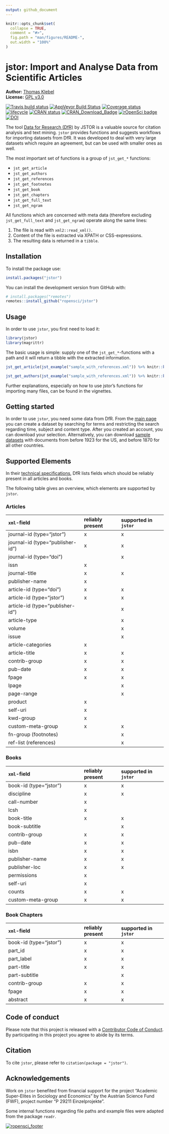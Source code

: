 ```yaml
---
output: github_document
---
```


<!-- README.md is generated from README.Rmd. Please edit that file -->

```r
knitr::opts_chunk$set(
  collapse = TRUE,
  comment = "#>",
  fig.path = "man/figures/README-",
  out.width = "100%"
)
```
# jstor: Import and Analyse Data from Scientific Articles

**Author:** [Thomas Klebel](https://thomasklebel.eu) <br>
**License:** [GPL v3.0](https://www.gnu.org/licenses/gpl-3.0.en.html)

[![Travis build status](https://travis-ci.org/ropensci/jstor.svg?branch=master)](https://travis-ci.org/ropensci/jstor)
[![AppVeyor Build Status](https://ci.appveyor.com/api/projects/status/qtxvd3tugf2l589c?svg=true)](https://ci.appveyor.com/project/tklebel/jstor)
[![Coverage status](https://codecov.io/gh/ropensci/jstor/branch/master/graph/badge.svg)](https://codecov.io/github/ropensci/jstor?branch=master)
[![lifecycle](https://img.shields.io/badge/lifecycle-maturing-blue.svg)](https://www.tidyverse.org/lifecycle/#maturing)
[![CRAN status](http://www.r-pkg.org/badges/version/jstor)](https://cran.r-project.org/package=jstor)
[![CRAN\_Download\_Badge](http://cranlogs.r-pkg.org/badges/grand-total/jstor)](https://CRAN.R-project.org/package=jstor)
[![rOpenSci badge](https://badges.ropensci.org/189_status.svg)](https://github.com/ropensci/onboarding/issues/189)
[![DOI](https://zenodo.org/badge/DOI/10.5281/zenodo.1169861.svg)](https://doi.org/10.5281/zenodo.1169861)
  
The tool [Data for Research (DfR)](http://www.jstor.org/dfr/) by JSTOR is a
valuable source for citation analysis and text mining. `jstor`
provides functions and suggests workflows for importing
datasets from DfR. It was developed to deal with very large datasets which
require an agreement, but can be used with smaller ones as well.

The most important set of functions is a group of `jst_get_*` functions:

- `jst_get_article`
- `jst_get_authors`
- `jst_get_references`
- `jst_get_footnotes`
- `jst_get_book`
- `jst_get_chapters`
- `jst_get_full_text`
- `jst_get_ngram`


All functions which are concerned with meta data (therefore excluding
`jst_get_full_text` and `jst_get_ngram`) operate along the same lines:

1. The file is read with `xml2::read_xml()`.
2. Content of the file is extracted via XPATH or CSS-expressions.
3. The resulting data is returned in a `tibble`.


## Installation

To install the package use: 

```r
install.packages("jstor")
```


You can install the development version from GitHub with:

```r
# install.packages("remotes")
remotes::install_github("ropensci/jstor")
```

## Usage
In order to use `jstor`, you first need to load it:
```r
library(jstor)
library(magrittr)
```

The basic usage is simple: supply one of the `jst_get_*`-functions with a path
and it will return a tibble with the extracted information.
```r
jst_get_article(jst_example("sample_with_references.xml")) %>% knitr::kable()

jst_get_authors(jst_example("sample_with_references.xml")) %>% knitr::kable()
```

Further explanations, especially on how to use jstor's functions for importing
many files, can be found in the vignettes.

## Getting started
In order to use `jstor`, you need some data from DfR. From the
[main page](http://www.jstor.org/dfr/) you can create a dataset by searching for
terms and restricting the search regarding time, subject and content type. After
you created an account, you can download your selection. Alternatively,
you can download 
[sample datasets](http://www.jstor.org/dfr/about/sample-datasets) with documents
from before 1923 for the US, and before 1870 for all other countries. 

## Supported Elements
In their [technical specifications](http://www.jstor.org/dfr/about/technical-specifications), 
DfR lists fields which should be reliably present in all articles and books.

The following table gives an overview, which elements are supported by `jstor`.

### Articles
|`xml`-field                       |reliably present |supported in `jstor`|
|:---------------------------------|:----------------|:-------------------|
|journal-id (type="jstor")         |x                |x                   |
|journal-id (type="publisher-id")  |x                |x                   |
|journal-id (type="doi")           |                 |x                   |
|issn                              |x                |                    |
|journal-title                     |x                |x                   |
|publisher-name                    |x                |                    |
|article-id (type="doi")           |x                |x                   |
|article-id (type="jstor")         |x                |x                   |
|article-id (type="publisher-id")  |                 |x                   |
|article-type                      |                 |x                   |
|volume                            |                 |x                   |
|issue                             |                 |x                   |
|article-categories                |x                |                    |
|article-title                     |x                |x                   |
|contrib-group                     |x                |x                   |
|pub-date                          |x                |x                   |
|fpage                             |x                |x                   |
|lpage                             |                 |x                   |
|page-range                        |                 |x                   |
|product                           |x                |                    |
|self-uri                          |x                |                    |
|kwd-group                         |x                |                    |
|custom-meta-group                 |x                |x                   |
|fn-group (footnotes)              |                 |x                   |
|ref-list (references)             |                 |x                   |



### Books
|`xml`-field                       |reliably present |supported in `jstor`|
|:---------------------------------|:----------------|:-------------------|
|book-id (type="jstor")            |x                |x                   |
|discipline                        |x                |x                   |
|call-number                       |x                |                    |
|lcsh                              |x                |                    |
|book-title                        |x                |x                   |
|book-subtitle                     |                 |x                   |
|contrib-group                     |x                |x                   |
|pub-date                          |x                |x                   |
|isbn                              |x                |x                   |
|publisher-name                    |x                |x                   |
|publisher-loc                     |x                |x                   |
|permissions                       |x                |                    |
|self-uri                          |x                |                    |
|counts                            |x                |x                   |
|custom-meta-group                 |x                |x                   |


### Book Chapters
|`xml`-field                       |reliably present |supported in `jstor`|
|:---------------------------------|:----------------|:-------------------|
|book-id (type="jstor")            |x                |x                   |
|part_id                           |x                |x                   |
|part_label                        |x                |x                   |
|part-title                        |x                |x                   |
|part-subtitle                     |                 |x                   |
|contrib-group                     |x                |x                   |
|fpage                             |x                |x                   |
|abstract                          |x                |x                   |


## Code of conduct
Please note that this project is released with a 
[Contributor Code of Conduct](CONDUCT.md).
By participating in this project you agree to abide by its terms.

## Citation
To cite `jstor`, please refer to `citation(package = "jstor")`.

## Acknowledgements
Work on `jstor` benefited from financial support for the project "Academic
Super-Elites in Sociology and Economics" by the Austrian Science Fund (FWF), 
project number "P 29211 Einzelprojekte".

Some internal functions regarding file paths and example files were adapted from
the package `readr`.

[![ropensci_footer](https://ropensci.org/public_images/ropensci_footer.png)](https://ropensci.org)

